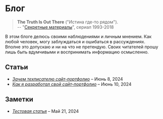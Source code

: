 # Блог

> **The Truth Is Out There** ("Истина где-то рядом").  
> -- "[Секретные материалы](https://www.kinopoisk.ru/series/77046/)", сериал 1993-2018

В этом блоге делюсь своими наблюдениями и личным мнением. Как любой человек, могу заблуждаться и ошибаться в рассуждениях. Вполне это допускаю и ни на что не претендую. Своих читателей прошу лишь быть вдумчивыми и воспринимать информацию осмысленно. 

## Статьи

- [*Зачем техписателю сайт-портфолио*](./zachem-tekhpisatelyu-sayt-portfolio.mdx) – Июнь 8, 2024
- [*Как я разработал свой сайт-портфолио*](./kak-ya-razrabotal-svoy-sayt-portfolio.mdx) – Июнь 10, 2024

## Заметки

- [*Тестовая статья*](#) – Май 21, 2024

